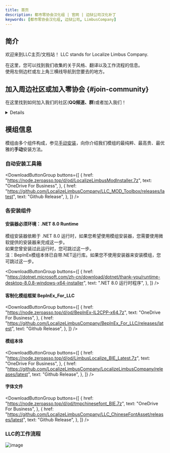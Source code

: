 ```yaml
---
title: 首页
description: 都市零协会汉化组 | 官网 | 边狱公司汉化补丁
keywords: [都市零协会汉化组, 边狱公司, LimbusCompany]
---
```



## 简介
欢迎来到LLC主页/文档站！
LLC stands for Localize Limbus Company.

在这里，您可以找到我们收集的关于风格、翻译以及工作流程的信息。  
使用左侧边栏或左上角三横线导航到您要去的地方。

## 加入周边社区或加入零协会 {#join-community}
在这里找到如何加入我们的社区(**QQ频道、群**)或者加入我们！
<details>

如果您希望**加入翻译组或广播局与我们一起工作**，请参考“[加入都市零协会](https://www.zeroasso.top/docs/joinus)”页面~

如果您希望**与他人聊天或找到我们**，可以加入我们的QQ频道：  
QQ频道链接：[加入LLC频道](https://pd.qq.com/s/gqpsr265g)  
**注：频道现在支持像群聊一样出现在主页消息列表里。从设置页面打开“添加频道至消息列表”即可，非常方便。我们已在频道的“驾驶室|零协公告”页面提供了此设置的图像指引，供您参考。**

![image](/img/page/LLCChannel.png)

我们采用频道是因为聊天群已经爆满，即使我们每天都清除非活跃人员，单个群最终还是无法容纳所有人。我们既不愿意进行分流(即开二群)，也不愿意再移除发言相对活跃的小伙伴们，因此我们诚邀您加入LLC频道！
</details>

## 模组信息
模组由多个组件构成，参见[手动安装](/docs/install/install)，向你介绍我们模组的最纯粹、最高贵、最优雅的**手动**安装方法。

### 自动安装工具箱
<DownloadButtonGroup
  buttons={[
    {
      href: "https://node.zeroasso.top/d/od/LocalizeLimbusModInstaller.7z",
      text: "OneDrive For Business",
    },
    {
      href: "https://github.com/LocalizeLimbusCompany/LLC_MOD_Toolbox/releases/latest",
      text: "Github Release",
    },
  ]}
/>

### 各安装组件
#### 安装器必须环境：.NET 8.0 Runtime

模组安装器依赖于 .NET 8.0 运行时，如果您希望使用模组安装器，您需要使用微软提供的安装器来完成这一步。  
如果您曾安装过此运行时，您可跳过这一步。  
注：BepInEx模组本体已自带.NET运行库。如果您不使用安装器来安装模组，您可跳过这一步。

<DownloadButtonGroup
  buttons={[
    {
      href: "https://dotnet.microsoft.com/zh-cn/download/dotnet/thank-you/runtime-desktop-8.0.8-windows-x64-installer",
      text: ".NET 8.0 运行时程序",
    },
  ]}
/>

#### 客制化模组框架 BepInEx_For_LLC
<DownloadButtonGroup
  buttons={[
    {
      href: "https://node.zeroasso.top/d/od/BepInEx-IL2CPP-x64.7z",
      text: "OneDrive For Business",
    },
    {
      href: "https://github.com/LocalizeLimbusCompany/BepInEx_For_LLC/releases/latest",
      text: "Github Release",
    },
  ]}
/>

#### 模组本体
<DownloadButtonGroup
  buttons={[
    {
      href: "https://node.zeroasso.top/d/od/LimbusLocalize_BIE_Latest.7z",
      text: "OneDrive For Business",
    },
    {
      href: "https://github.com/LocalizeLimbusCompany/LocalizeLimbusCompany/releases/latest",
      text: "Github Release",
    },
  ]}
/>

#### 字体文件
<DownloadButtonGroup
  buttons={[
    {
      href: "https://node.zeroasso.top/d/od/tmpchinesefont_BIE.7z",
      text: "OneDrive For Business",
    },
    {
      href: "https://github.com/LocalizeLimbusCompany/LLC_ChineseFontAsset/releases/latest",
      text: "Github Release",
    },
  ]}
/>

### LLC的工作流程
![image](/img/page/Snipaste_2023-06-22_21-15-45.png)
